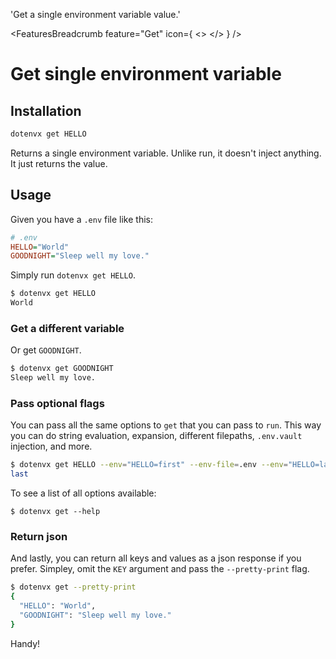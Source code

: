 
  'Get a single environment variable value.'

<FeaturesBreadcrumb feature="Get" icon={
  <>
    <Logo className="w-10 h-10" />
  </>
} />
# Get single environment variable
<GuideHeading lead={description} />

## Installation

```bash
dotenvx get HELLO
```

Returns a single environment variable. Unlike run, it doesn't inject anything. It just returns the value.

## Usage

Given you have a `.env` file like this:

```ini
# .env
HELLO="World"
GOODNIGHT="Sleep well my love."
```

Simply run `dotenvx get HELLO`.

```bash
$ dotenvx get HELLO
World
```

### Get a different variable

Or get `GOODNIGHT`.

```bash
$ dotenvx get GOODNIGHT
Sleep well my love.
```

### Pass optional flags

You can pass all the same options to `get` that you can pass to `run`. This way you can do string evaluation, expansion, different filepaths, `.env.vault` injection, and more.

```bash
$ dotenvx get HELLO --env="HELLO=first" --env-file=.env --env="HELLO=last" --overload
last
```

To see a list of all options available:

```
$ dotenvx get --help
```

### Return json

And lastly, you can return all keys and values as a json response if you prefer. Simpley, omit the `KEY` argument and pass the `--pretty-print` flag.

```bash
$ dotenvx get --pretty-print
{
  "HELLO": "World",
  "GOODNIGHT": "Sleep well my love."
}
```

Handy!
